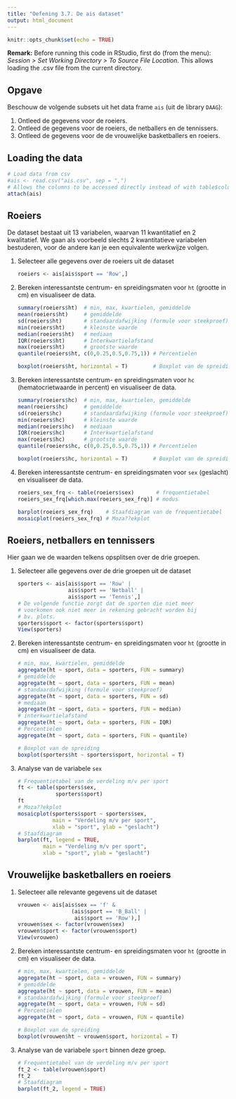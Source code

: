 ```yaml
---
title: "Oefening 3.7. De ais dataset"
output: html_document
---
```


```r
knitr::opts_chunk$set(echo = TRUE)
```

**Remark:** Before running this code in RStudio, first do (from the menu): *Session > Set Working Directory > To Source File Location*. This allows loading the .csv file from the current directory.

## Opgave

Beschouw de volgende subsets uit het data frame `ais` (uit de library `DAAG`):

1. Ontleed de gegevens voor de roeiers.
2. Ontleed de gegevens voor de roeiers, de netballers en de tennissers.
3. Ontleed de gegevens voor de de vrouwelijke basketballers en roeiers.

## Loading the data

```r
# Load data from csv
#ais <- read.csv("ais.csv", sep = ",")
# Allows the columns to be accessed directly instead of with table$column notation
attach(ais)
```

## Roeiers

De dataset bestaat uit 13 variabelen, waarvan 11 kwantitatief en 2 kwalitatief. We gaan als voorbeeld slechts 2 kwantitatieve variabelen bestuderen, voor de andere kan je een equivalente werkwijze volgen.

1. Selecteer alle gegevens over de roeiers uit de dataset
    
    ```r
    roeiers <- ais[ais$sport == 'Row',]
    ```

2. Bereken interessantste centrum- en spreidingsmaten voor `ht` (grootte in cm) en visualiseer de data.

    ```r
    summary(roeiers$ht)  # min, max, kwartielen, gemiddelde
    mean(roeiers$ht)     # gemiddelde
    sd(roeiers$ht)       # standaardafwijking (formule voor steekproef)
    min(roeiers$ht)      # kleinste waarde
    median(roeiers$ht)   # mediaan
    IQR(roeiers$ht)      # Interkwartielafstand
    max(roeiers$ht)      # grootste waarde
    quantile(roeiers$ht, c(0,0.25,0.5,0.75,1)) # Percentielen
    
    boxplot(roeiers$ht, horizontal = T)        # Boxplot van de spreiding
    ```

3. Bereken interessantste centrum- en spreidingsmaten voor `hc` (hematocrietwaarde in percent) en visualiseer de data.

    ```r
    summary(roeiers$hc)  # min, max, kwartielen, gemiddelde
    mean(roeiers$hc)     # gemiddelde
    sd(roeiers$hc)       # standaardafwijking (formule voor steekproef)
    min(roeiers$hc)      # kleinste waarde
    median(roeiers$hc)   # mediaan
    IQR(roeiers$hc)      # Interkwartielafstand
    max(roeiers$hc)      # grootste waarde
    quantile(roeiers$hc, c(0,0.25,0.5,0.75,1)) # Percentielen
    
    boxplot(roeiers$hc, horizontal = T)        # Boxplot van de spreiding
    ```

4. Bereken interessantste centrum- en spreidingsmaten voor `sex` (geslacht) en visualiseer de data.

    ```r
    roeiers_sex_frq <- table(roeiers$sex)       # frequentietabel
    roeiers_sex_frq[which.max(roeiers_sex_frq)] # modus
    
    barplot(roeiers_sex_frq)    # Staafdiagram van de frequentietabel
    mosaicplot(roeiers_sex_frq) # Moza??ekplot
    ```

## Roeiers, netballers en tennissers

Hier gaan we de waarden telkens opsplitsen over de drie groepen.

1. Selecteer alle gegevens over de drie groepen uit de dataset
    
    ```r
    sporters <- ais[ais$sport == 'Row' |
                    ais$sport == 'Netball' |
                    ais$sport == 'Tennis',]
    # De volgende functie zorgt dat de sporten die niet meer
    # voorkomen ook niet meer in rekening gebracht worden bij
    # bv. plots.
    sporters$sport <- factor(sporters$sport)
    View(sporters)
    ```

2. Bereken interessantste centrum- en spreidingsmaten voor `ht` (grootte in cm) en visualiseer de data.

    ```r
    # min, max, kwartielen, gemiddelde
    aggregate(ht ~ sport, data = sporters, FUN = summary)
    # gemiddelde
    aggregate(ht ~ sport, data = sporters, FUN = mean)
    # standaardafwijking (formule voor steekproef)
    aggregate(ht ~ sport, data = sporters, FUN = sd)
    # mediaan
    aggregate(ht ~ sport, data = sporters, FUN = median)
    # interkwartielafstand
    aggregate(ht ~ sport, data = sporters, FUN = IQR)
    # Percentielen
    aggregate(ht ~ sport, data = sporters, FUN = quantile)

    # Boxplot van de spreiding
    boxplot(sporters$ht ~ sporters$sport, horizontal = T)       
    ```

3. Analyse van de variabele `sex`

    ```r
    # Frequentietabel van de verdeling m/v per sport
    ft <- table(sporters$sex, 
                sporters$sport)
    ft
    # Moza??ekplot
    mosaicplot(sporters$sport ~ sporters$sex,
               main = "Verdeling m/v per sport",
               xlab = "sport", ylab = "geslacht")
    # Staafdiagram
    barplot(ft, legend = TRUE,
            main = "Verdeling m/v per sport",
            xlab = "sport", ylab = "geslacht")
    ```

## Vrouwelijke basketballers en roeiers

1. Selecteer alle relevante gegevens uit de dataset
   
    ```r
    vrouwen <- ais[ais$sex == 'f' & 
                     (ais$sport == 'B_Ball' | 
                      ais$sport == 'Row'),]
    vrouwen$sex <- factor(vrouwen$sex)
    vrouwen$sport <- factor(vrouwen$sport)
    View(vrouwen)
    ```
    
2. Bereken interessantste centrum- en spreidingsmaten voor `ht` (grootte in cm) en visualiseer de data.

    ```r
    # min, max, kwartielen, gemiddelde
    aggregate(ht ~ sport, data = vrouwen, FUN = summary)
    # gemiddelde
    aggregate(ht ~ sport, data = vrouwen, FUN = mean)
    # standaardafwijking (formule voor steekproef)
    aggregate(ht ~ sport, data = vrouwen, FUN = sd)
    # Percentielen
    aggregate(ht ~ sport, data = vrouwen, FUN = quantile)

    # Boxplot van de spreiding
    boxplot(vrouwen$ht ~ vrouwen$sport, horizontal = T)       
    ```

3. Analyse van de variabele `sport` binnen deze groep.

    ```r
    # Frequentietabel van de verdeling m/v per sport
    ft_2 <- table(vrouwen$sport)
    ft_2
    # Staafdiagram
    barplot(ft_2, legend = TRUE)
    ```

